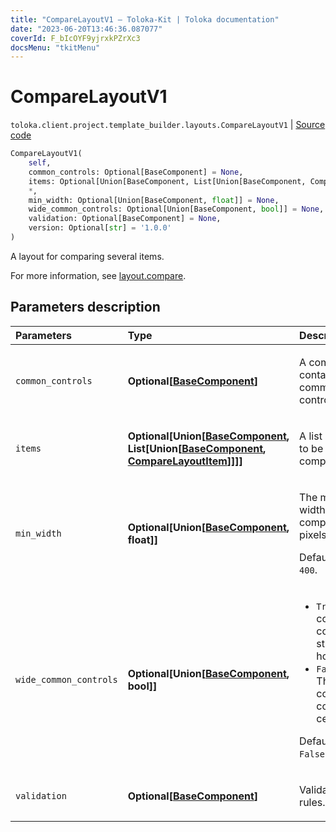 ```yaml
---
title: "CompareLayoutV1 — Toloka-Kit | Toloka documentation"
date: "2023-06-20T13:46:36.087077"
coverId: F_bIcOYF9yjrxkPZrXc3
docsMenu: "tkitMenu"
---
```


# CompareLayoutV1

`toloka.client.project.template_builder.layouts.CompareLayoutV1` | [Source code](https://github.com/Toloka/toloka-kit/blob/v1.2.0/src/client/project/template_builder/layouts.py#L105)

```python
CompareLayoutV1(
    self,
    common_controls: Optional[BaseComponent] = None,
    items: Optional[Union[BaseComponent, List[Union[BaseComponent, CompareLayoutItem]]]] = None,
    *,
    min_width: Optional[Union[BaseComponent, float]] = None,
    wide_common_controls: Optional[Union[BaseComponent, bool]] = None,
    validation: Optional[BaseComponent] = None,
    version: Optional[str] = '1.0.0'
)
```

A layout for comparing several items.

For more information, see [layout.compare](/docs/template-builder/reference/layout.compare).

## Parameters description

| Parameters | Type | Description |
| :----------| :----| :-----------|
`common_controls`|**Optional\[[BaseComponent](/docs/toloka-kit/reference/toloka.client.project.template_builder.base.BaseComponent)\]**|<p>A component containing common controls.</p>
`items`|**Optional\[Union\[[BaseComponent](/docs/toloka-kit/reference/toloka.client.project.template_builder.base.BaseComponent), List\[Union\[[BaseComponent](/docs/toloka-kit/reference/toloka.client.project.template_builder.base.BaseComponent), [CompareLayoutItem](/docs/toloka-kit/reference/toloka.client.project.template_builder.layouts.CompareLayoutItem)\]\]\]\]**|<p>A list of items to be compared.</p>
`min_width`|**Optional\[Union\[[BaseComponent](/docs/toloka-kit/reference/toloka.client.project.template_builder.base.BaseComponent), float\]\]**|<p>The minimum width of the component in pixels. </p><p>Default value: `400`.</p>
`wide_common_controls`|**Optional\[Union\[[BaseComponent](/docs/toloka-kit/reference/toloka.client.project.template_builder.base.BaseComponent), bool\]\]**|<ul> <li>`True` — The common controls are stretched horizontally.</li> <li>`False` — The common controls are centered.</li> </ul> <p>Default value: `False`.</p>
`validation`|**Optional\[[BaseComponent](/docs/toloka-kit/reference/toloka.client.project.template_builder.base.BaseComponent)\]**|<p>Validation rules.</p>